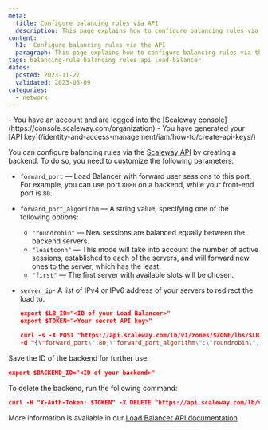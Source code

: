 ```yaml
---
meta:
  title: Configure balancing rules via API
  description: This page explains how to configure balancing rules via the API
content:
  h1:  Configure balancing rules via the API
  paragraph: This page explains how to configure balancing rules via the API
tags: balancing-rule balancing rules api load-balancer
dates:
  posted: 2023-11-27
  validated: 2023-05-09
categories:
  - network
---
```


<Macro id="requirements" >

<Message type="requirement">
  - You have an account and are logged into the [Scaleway console](https://console.scaleway.com/organization)
  - You have generated your [API key](/identity-and-access-management/iam/how-to/create-api-keys/)
</Message>

You can configure balancing rules via the [Scaleway API](https://www.scaleway.com/en/developers/api/) by creating a backend. To do so, you need to customize the following parameters:

- `forward_port` — Load Balancer with forward user sessions to this port. For example, you can use port `8080` on a backend, while your front-end port is `80`.
- `forward_port_algorithm` — A string value, specifying one of the following options:
  - `"roundrobin"` — New sessions are balanced equally between the backend servers.
  - `"leastconn"` — This mode will take into account the number of active sessions, established to each of the servers, and will forward new ones to the server, which has the least.
  - `"first"` — The first server with available slots will be chosen.
- `server_ip`- A list of IPv4 or IPv6 address of your servers to redirect the load to.

  ```json
  export $LB_ID="<ID of your Load Balancer>"
  export $TOKEN="<Your secret API key>"

  curl -s -X POST "https://api.scaleway.com/lb/v1/zones/$ZONE/lbs/$LB_ID/backends" -H "accept: application/json" -H "X-Auth-Token: $TOKEN" -H "Content-Type: application/json" \
  -d "{\"forward_port\":80,\"forward_port_algorithm\":\"roundrobin\",\"forward_protocol\":\"tcp\",\"health_check\":{\"check_delay\":2000,\"check_max_retries\":3,\"check_timeout\":1000,\"port\":80,\"tcp_config\":{}},\"name\":\"main backend\",\"send_proxy_v2\":false,\"server_ip\":[\"<REPLACE-BY-IP-OF-YOUR-SERVER1>\", \"<REPLACE-BY-IP-OF-YOUR-SERVER2>\"]}" | jq .
  ```

Save the ID of the backend for further use.
```json
export $BACKEND_ID="<ID of your backend>"
```

To delete the backend, run the following command:
```json
curl -H "X-Auth-Token: $TOKEN" -X DELETE "https://api.scaleway.com/lb/v1/zones/$ZONE/lbs/$LB_ID/backends/$BACKEND_ID"
```

More information is available in our [Load Balancer API documentation](https://www.scaleway.com/en/developers/api/load-balancer/zoned-api/)